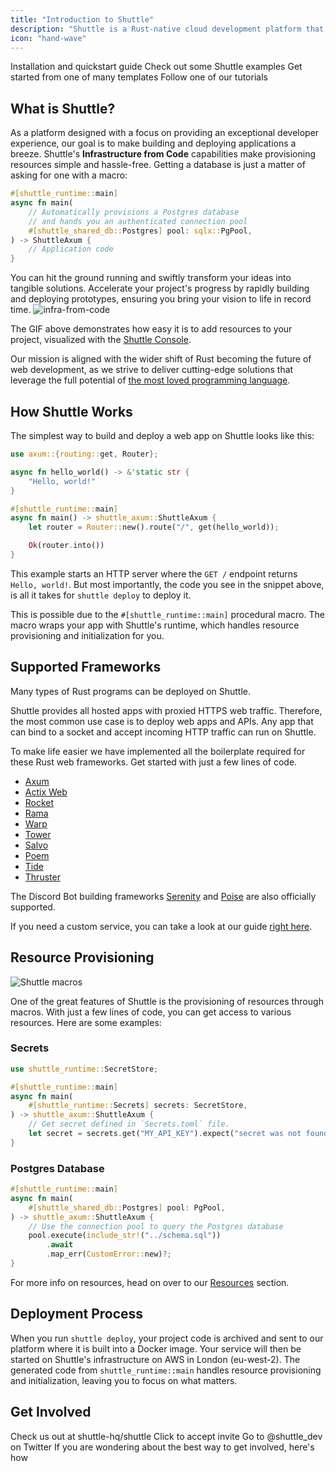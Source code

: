 ```yaml
---
title: "Introduction to Shuttle"
description: "Shuttle is a Rust-native cloud development platform that lets you deploy your app while also taking care of all of your infrastructure."
icon: "hand-wave"
---
```


<CardGroup>
  <Card
    title="Get Started"
    icon="circle-play"
    color="#3d3"
    href="/getting-started/installation"
  >
    Installation and quickstart guide
  </Card>
  <Card
    title="Examples"
    icon="book"
    href="/examples"
    color="#f8b5F2"
  >
    Check out some Shuttle examples
  </Card>
  <Card
    title="Templates"
    icon="sparkles"
    href="/templates"
    color="#ffdf54"
  >
    Get started from one of many templates
  </Card>
  <Card
    title="Tutorials"
    icon="list-check"
    href="/templates/tutorials"
    color="#a26"
  >
    Follow one of our tutorials
  </Card>
</CardGroup>


## What is Shuttle?

As a platform designed with a focus on providing an exceptional developer experience, our goal is to make building and deploying applications a breeze. Shuttle's **<Tooltip tip="Provisioning resources directly from your code, instead of having to deal with complex consoles and yaml files">Infrastructure from Code</Tooltip>** capabilities make provisioning resources simple and hassle-free. Getting a database is just a matter of asking for one with a macro:

```rust
#[shuttle_runtime::main]
async fn main(
    // Automatically provisions a Postgres database
    // and hands you an authenticated connection pool
    #[shuttle_shared_db::Postgres] pool: sqlx::PgPool,
) -> ShuttleAxum {
    // Application code
}
```

You can hit the ground running and swiftly transform your ideas into tangible solutions. Accelerate your project's progress by rapidly building and deploying prototypes, ensuring you bring your vision to life in record time.
![infra-from-code](/images/infra-from-code.gif)

<Info>The GIF above demonstrates how easy it is to add resources to your project, visualized with the [Shuttle Console](https://console.shuttle.dev/).</Info>

Our mission is aligned with the wider shift of Rust becoming the future of web development, as we strive to deliver cutting-edge solutions that leverage the full potential of [the most loved programming language](https://survey.stackoverflow.co/2024/technology/#admired-and-desired).

## How Shuttle Works

The simplest way to build and deploy a web app on Shuttle looks like this:

```rust src/main.rs
use axum::{routing::get, Router};

async fn hello_world() -> &'static str {
    "Hello, world!"
}

#[shuttle_runtime::main]
async fn main() -> shuttle_axum::ShuttleAxum {
    let router = Router::new().route("/", get(hello_world));

    Ok(router.into())
}
```

This example starts an HTTP server where the `GET /` endpoint returns `Hello, world!`.
But most importantly, the code you see in the snippet above, is all it takes for `shuttle deploy` to deploy it.

This is possible due to the `#[shuttle_runtime::main]` procedural macro.
The macro wraps your app with Shuttle's runtime, which handles resource provisioning and initialization for you.

## Supported Frameworks

Many types of Rust programs can be deployed on Shuttle.

Shuttle provides all hosted apps with proxied HTTPS web traffic.
Therefore, the most common use case is to deploy web apps and APIs.
Any app that can bind to a socket and accept incoming HTTP traffic can run on Shuttle.

To make life easier we have implemented all the boilerplate required for these Rust web frameworks. Get started with just a few lines of code.

- [Axum](/examples/axum)
- [Actix Web](/examples/actix)
- [Rocket](/examples/rocket)
- [Rama](/examples/other)
- [Warp](/examples/other)
- [Tower](/examples/other)
- [Salvo](/examples/other)
- [Poem](/examples/other)
- [Tide](/examples/other)
- [Thruster](/examples/other)

The Discord Bot building frameworks [Serenity](/examples/serenity) and [Poise](/examples/poise) are also officially supported.

If you need a custom service, you can take a look at our guide [right here](/templates/tutorials/custom-service).

## Resource Provisioning

![Shuttle macros](/images/shuttle-macros.png)

One of the great features of Shuttle is the provisioning of resources through macros.
With just a few lines of code, you can get access to various resources. Here are some examples:

### Secrets

```rust
use shuttle_runtime::SecretStore;

#[shuttle_runtime::main]
async fn main(
    #[shuttle_runtime::Secrets] secrets: SecretStore,
) -> shuttle_axum::ShuttleAxum {
    // Get secret defined in `Secrets.toml` file.
    let secret = secrets.get("MY_API_KEY").expect("secret was not found");
}
```

### Postgres Database

```rust
#[shuttle_runtime::main]
async fn main(
    #[shuttle_shared_db::Postgres] pool: PgPool,
) -> shuttle_axum::ShuttleAxum {
    // Use the connection pool to query the Postgres database
    pool.execute(include_str!("../schema.sql"))
        .await
        .map_err(CustomError::new)?;
}
```

For more info on resources, head on over to our [Resources](/resources/resources) section.

## Deployment Process

When you run `shuttle deploy`, your project code is archived and sent to our platform where it is built into a Docker image.
Your service will then be started on Shuttle's infrastructure on AWS in London (eu-west-2).
The generated code from `shuttle_runtime::main` handles resource provisioning and initialization, leaving you to focus on what matters.

## Get Involved

<CardGroup>
  <Card
    title="Give us a star on GitHub"
    icon="star"
    color="#fbdf24"
    href="https://github.com/shuttle-hq/shuttle"
  >
    Check us out at shuttle-hq/shuttle
  </Card>
  <Card
    title="Join our Discord server"
    icon="discord"
    color="#5865F2"
    href="https://discord.com/invite/shuttle"
  >
    Click to accept invite
  </Card>
  <Card
    title="Follow us on Twitter"
    icon="twitter"
    color="#1DA1F2"
    href="https://x.com/shuttle_dev"
  >
    Go to @shuttle_dev on Twitter
  </Card>
  <Card
    title="Get Involved"
    icon="hand"
    color="#525"
    href="/community/get-involved"
  >
    If you are wondering about the best way to get involved, here's how
  </Card>
</CardGroup>
